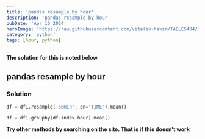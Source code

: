 ```yaml
---
title: 'pandas resample by hour'
description: 'pandas resample by hour'
pubDate: 'Apr 16 2024'
heroImage: 'https://raw.githubusercontent.com/vitalik-hakim/TABLES404/main/error_b/python.jpg'
category: 'python'
tags: [hour, python]
---
```


**The solution for this is noted below**

## pandas resample by hour

### Solution

```python
df = df1.resample('60min', on='TIME').mean()

df = df1.groupby(df.index.hour).mean()
```

**Try other methods by searching on the site. That is if this doesn't work**
